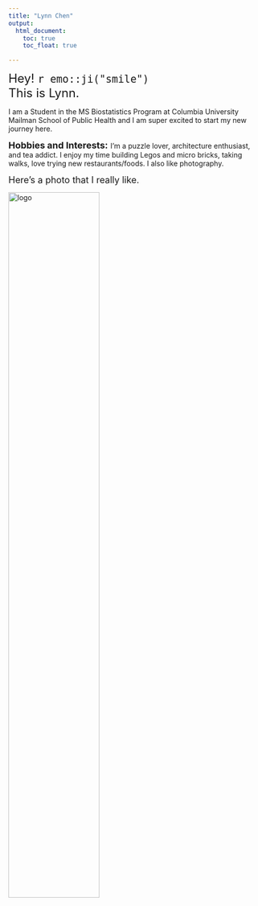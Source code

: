 ```yaml
---
title: "Lynn Chen"
output: 
  html_document:
    toc: true
    toc_float: true

---
```



<font size="5"> Hey! `r emo::ji("smile")` </font>  <br> 
<font size="5"> This is Lynn. </font>  <br> 

I am a Student in the MS Biostatistics Program at Columbia University Mailman School of Public Health and I am super excited to start my new journey here. <br> 

<font size="4"> **Hobbies and Interests:**  </font> 
I'm a puzzle lover, architecture enthusiast, and tea addict. I enjoy my time building Legos and micro bricks, taking walks, love trying new restaurants/foods. I also like photography. 


<font size="4"> Here's a photo that I really like.  </font>

<img src="image/westlight.jpg" alt="logo" style="width:60%"><br>


